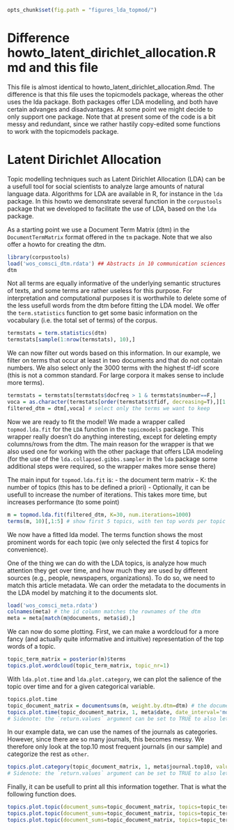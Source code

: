 ```r
opts_chunk$set(fig.path = "figures_lda_topmod/")
```

Difference howto_latent_dirichlet_allocation.Rmd and this file
========================================================
This file is almost identical to howto_latent_dirichlet_allocation.Rmd.
The difference is that this file uses the topicmodels package, whereas the other uses the lda package.
Both packages offer LDA modelling, and both have certain advanges and disadvantages.
At some point we might decide to only support one package.
Note that at present some of the code is a bit messy and redundant, since we rather hastily copy-edited some functions to work with the topicmodels package.


Latent Dirichlet Allocation
========================================================

Topic modelling techniques such as Latent Dirichlet Allocation (LDA) can be a usefull tool for social scientists to analyze large amounts of natural language data. Algorithms for LDA are available in R, for instance in the `lda` package. In this howto we demonstrate several function in the `corpustools` package that we developed to facilitate the use of LDA, based on the `lda` package.

As a starting point we use a Document Term Matrix (dtm) in the `DocumentTermMatrix` format offered in the `tm` package. Note that we also offer a howto for creating the dtm. 

```r
library(corpustools)
load('wos_comsci_dtm.rdata') ## Abstracts in 10 communication sciences journals from Web of Science, with 'social network' as a topic, from 2000 till 2010
dtm
```

Not all terms are equally informative of the underlying semantic structures of texts, and some terms are rather useless for this purpose. For interpretation and computational purposes it is worthwhile to delete some of the less usefull words from the dtm before fitting the LDA model. We offer the `term.statistics` function to get some basic information on the vocabulary (i.e. the total set of terms) of the corpus.

```r
termstats = term.statistics(dtm)
termstats[sample(1:nrow(termstats), 10),]
```

We can now filter out words based on this information. In our example, we filter on terms that occur at least in two documents and that do not contain numbers. We also select only the 3000 terms with the highest tf-idf score (this is not a common standard. For large corpora it makes sense to include more terms). 

```r
termstats = termstats[termstats$docfreq > 1 & termstats$number==F,]
voca = as.character(termstats[order(termstats$tfidf, decreasing=T),][1:3000,'term'])
filtered_dtm = dtm[,voca] # select only the terms we want to keep
```

Now we are ready to fit the model! We made a wrapper called `topmod.lda.fit` for the `LDA` function in the `topicmodels` package. This wrapper really doesn't do anything interesting, except for deleting empty columns/rows from the dtm. The main reason for the wrapper is that we also used one for working with the other package that offers LDA modeling (for the use of the `lda.collapsed.gibbs.sampler` in the `lda` package some additional steps were required, so the wrapper makes more sense there)

The main input for `topmod.lda.fit` is:
- the document term matrix
- K: the number of topics (this has to be defined a priori)
- Optionally, it can be usefull to increase the number of iterations. This takes more time, but increases performance (to some point)

```r
m = topmod.lda.fit(filtered_dtm, K=30, num.iterations=1000)
terms(m, 10)[,1:5] # show first 5 topics, with ten top words per topic
```

We now have a fitted lda model. The terms function shows the most prominent words for each topic (we only selected the first 4 topics for convenience). 

One of the thing we can do with the LDA topics, is analyze how much attention they get over time, and how much they are used by different sources (e.g., people, newspapers, organizations). To do so, we need to match this article metadata. We can order the metadata to the documents in the LDA model by matching it to the documents slot.

```r
load('wos_comsci_meta.rdata')
colnames(meta) # the id column matches the rownames of the dtm
meta = meta[match(m@documents, meta$id),]
```

We can now do some plotting. First, we can make a wordcloud for a more fancy (and actually quite informative and intuitive) representation of the top words of a topic.

```r
topic_term_matrix = posterior(m)$terms 
topics.plot.wordcloud(topic_term_matrix, topic_nr=1)
```

With `lda.plot.time` and `lda.plot.category`, we can plot the salience of the topic over time and for a given categorical variable.

```r
topics.plot.time
topic_document_matrix = documentsums(m, weight.by.dtm=dtm) # the documentsums function extracts a matrix identical to the documentsums slot of the output of the lda.collapsed.gibbs.sampler in the lda package. If the dtm is given in the weight.by.dtm parameter, then word-to-topic assignments are multiplied by the word occurence (which, I believe, is also what the lda package does)
topics.plot.time(topic_document_matrix, 1, meta$date, date_interval='month', value='relative')
# Sidenote: the `return.values` argument can be set to TRUE to also let the function output the values that are plotted.
```

In our example data, we can use the names of the journals as categories. However, since there are so many journals, this becomes messy. We therefore only look at the top.10 most frequent journals (in our sample) and categorize the rest as `other`.

```r
topics.plot.category(topic_document_matrix, 1, meta$journal.top10, value='relative')
# Sidenote: the `return.values` argument can be set to TRUE to also let the function output the values that are plotted.
```

Finally, it can be usefull to print all this information together. That is what the following function does.

```r
topics.plot.topic(document_sums=topic_document_matrix, topics=topic_term_matrix, 1, meta$date, meta$journal.top10, date_interval='year', value='relative')
topics.plot.topic(document_sums=topic_document_matrix, topics=topic_term_matrix, 2, meta$date, meta$journal.top10, date_interval='year', value='relative')
topics.plot.topic(document_sums=topic_document_matrix, topics=topic_term_matrix, 10, meta$date, meta$journal.top10, date_interval='year', value='relative')
```
